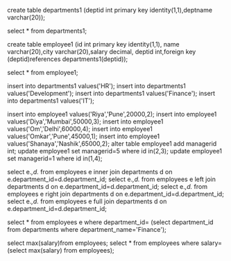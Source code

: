 create table departments1
(deptid int primary key identity(1,1),deptname varchar(20));

select * from departments1;

create table employee1
(id int primary key identity(1,1),
name varchar(20),city varchar(20),salary decimal,
deptid int,foreign key (deptid)references departments1(deptid));

select * from employee1;

insert into departments1 values('HR');
insert into departments1 values('Development');
insert into departments1 values('Finance');
insert into departments1 values('IT');

insert into employee1 values('Riya','Pune',20000,2);
insert into employee1 values('Diya','Mumbai',50000,3);
insert into employee1 values('Om','Delhi',60000,4);
insert into employee1 values('Omkar','Pune',45000,1);
insert into employee1 values('Shanaya','Nashik',65000,2);
alter table employee1 add managerid int;
update employee1 set managerid=5 where id in(2,3);
update employee1 set managerid=1 where id in(1,4);

select e.*,d.* from employees e inner join departments d on e.department_id=d.department_id;
select e.*,d.* from employees e left join departments d on e.department_id=d.department_id;
select e.*,d.* from employees e right join departments d on e.department_id=d.department_id;
select e.*,d.* from employees e full join departments d on e.department_id=d.department_id;

select * from employees e where department_id=
(select department_id from departments where department_name='Finance');

select max(salary)from employees;
select * from employees where salary=
(select max(salary) from employees);
